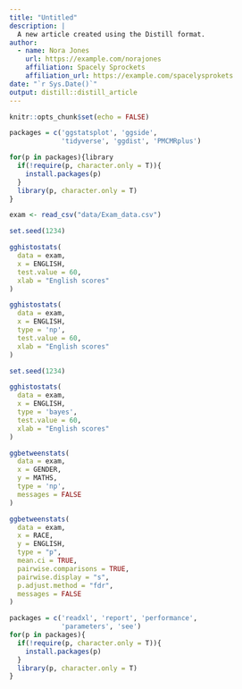 ```yaml
---
title: "Untitled"
description: |
  A new article created using the Distill format.
author:
  - name: Nora Jones 
    url: https://example.com/norajones
    affiliation: Spacely Sprockets
    affiliation_url: https://example.com/spacelysprokets
date: "`r Sys.Date()`"
output: distill::distill_article
---
```


```r
knitr::opts_chunk$set(echo = FALSE)
```

```r
packages = c('ggstatsplot', 'ggside', 
             'tidyverse', 'ggdist', 'PMCMRplus')

for(p in packages){library
  if(!require(p, character.only = T)){
    install.packages(p)
  }
  library(p, character.only = T)
}
```

```r
exam <- read_csv("data/Exam_data.csv")
```

```r
set.seed(1234)

gghistostats(
  data = exam,
  x = ENGLISH,
  test.value = 60,
  xlab = "English scores"
)
```

```r

gghistostats(
  data = exam,
  x = ENGLISH,
  type = 'np',
  test.value = 60,
  xlab = "English scores"
)
```

```r
set.seed(1234)

gghistostats(
  data = exam,
  x = ENGLISH,
  type = 'bayes',
  test.value = 60,
  xlab = "English scores"
)
```


```r
ggbetweenstats(
  data = exam,
  x = GENDER, 
  y = MATHS,
  type = 'np',
  messages = FALSE
)
```

```r
ggbetweenstats(
  data = exam,
  x = RACE, 
  y = ENGLISH,
  type = "p",
  mean.ci = TRUE, 
  pairwise.comparisons = TRUE, 
  pairwise.display = "s",
  p.adjust.method = "fdr",
  messages = FALSE
)
```

```r
packages = c('readxl', 'report', 'performance', 
             'parameters', 'see')
for(p in packages){
  if(!require(p, character.only = T)){
    install.packages(p)
  }
  library(p, character.only = T)
}
```

